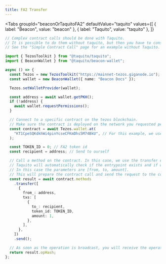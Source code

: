 ```yaml
---
title: FA2 Transfer
---
```


<Tabs
  groupId="beaconOrTaquitoFA2"
  defaultValue="taquito"
  values={[
    { label: "Beacon", value: "beacon" },
    { label: "Taquito", value: "taquito" },
  ]}
>
  <TabItem value="beacon">

```ts live
// Complex contract calls should be done with Taquito.
// It is possible to do them without taquito, but then you have to construct the parameters yourself.
// See the "Simple Contract Call" page for an example without Taquito.
```

</TabItem>

  <TabItem value="taquito">

```ts live
import { TezosToolkit } from "@taquito/taquito";
import { BeaconWallet } from "@taquito/beacon-wallet";

async () => {
  const Tezos = new TezosToolkit("https://mainnet-tezos.giganode.io");
  const wallet = new BeaconWallet({ name: "Beacon Docs" });

  Tezos.setWalletProvider(wallet);

  const address = await wallet.getPKH();
  if (!address) {
    await wallet.requestPermissions();
  }

  // Connect to a specific contract on the tezos blockchain.
  // Make sure the contract is deployed on the network you requested permissions for.
  const contract = await Tezos.wallet.at(
    "KT1CpeSQKdkhWi4pinYcseCFKmDhs5M74BkU", // For this example, we use the tzcolors contract on mainnet.
  );

  const TOKEN_ID = 0; // FA2 token id
  const recipient = address; // Send to ourself

  // Call a method on the contract. In this case, we use the transfer entrypoint.
  // Taquito will automatically check if the entrypoint exists and if we call it with the right parameters.
  // In this case the parameters are [from, to, amount].
  // This will prepare the contract call and send the request to the connected wallet.
  const result = await contract.methods
    .transfer([
      {
        from_: address,
        txs: [
          {
            to_: recipient,
            token_id: TOKEN_ID,
            amount: 1,
          },
        ],
      },
    ])
    .send();

  // As soon as the operation is broadcast, you will receive the operation hash
  return result.opHash;
};
```

</TabItem>
</Tabs>
